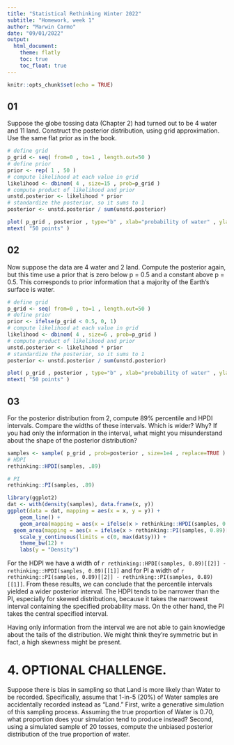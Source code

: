 ```yaml
---
title: "Statistical Rethinking Winter 2022"
subtitle: "Homework, week 1"
author: "Marwin Carmo"
date: "09/01/2022"
output: 
  html_document:
    theme: flatly
    toc: true
    toc_float: true
---
```


```r
knitr::opts_chunk$set(echo = TRUE)
```

## 01
Suppose the globe tossing data (Chapter 2) had turned out to be 4 water and 11 land. Construct the posterior distribution, using grid approximation. Use the same flat prior as in the book.

```r
# define grid 
p_grid <- seq( from=0 , to=1 , length.out=50 )
# define prior 
prior <- rep( 1 , 50 )
# compute likelihood at each value in grid 
likelihood <- dbinom( 4 , size=15 , prob=p_grid )
# compute product of likelihood and prior 
unstd.posterior <- likelihood * prior
# standardize the posterior, so it sums to 1 
posterior <- unstd.posterior / sum(unstd.posterior)
```

```r
plot( p_grid , posterior , type="b" , xlab="probability of water" , ylab="posterior probability" )
mtext( "50 points" )
```

## 02

Now suppose the data are 4 water and 2 land. Compute the posterior again, but this time use a prior that is zero below p = 0.5 and a constant above p = 0.5. This corresponds to prior information that a majority of the Earth’s surface is water.

```r
# define grid 
p_grid <- seq( from=0 , to=1 , length.out=50 )
# define prior 
prior <- ifelse(p_grid < 0.5, 0, 1)
# compute likelihood at each value in grid 
likelihood <- dbinom( 4 , size=6 , prob=p_grid )
# compute product of likelihood and prior 
unstd.posterior <- likelihood * prior
# standardize the posterior, so it sums to 1 
posterior <- unstd.posterior / sum(unstd.posterior)

plot( p_grid , posterior , type="b" , xlab="probability of water" , ylab="posterior probability" )
mtext( "50 points" )
```
## 03

For the posterior distribution from 2, compute 89% percentile and HPDI intervals. Compare the widths of these intervals. Which is wider? Why? If you had only the information in the interval, what might you misunderstand about the shape of the posterior distribution?

```r
samples <- sample( p_grid , prob=posterior , size=1e4 , replace=TRUE )
# HDPI
rethinking::HPDI(samples, .89)

# PI
rethinking::PI(samples, .89)

```

```r
library(ggplot2)
dat <- with(density(samples), data.frame(x, y))
ggplot(data = dat, mapping = aes(x = x, y = y)) +
    geom_line() +
    geom_area(mapping = aes(x = ifelse(x > rethinking::HPDI(samples, 0.89)[[1]] & x < rethinking::HPDI(samples, 0.89)[[2]], x, 0)), fill = "red3", alpha = 0.5) +
  geom_area(mapping = aes(x = ifelse(x > rethinking::PI(samples, 0.89)[[1]] & x < rethinking::PI(samples, 0.89)[[2]], x, 0)), fill = "dodgerblue3", alpha = 0.5) +
    scale_y_continuous(limits = c(0, max(dat$y))) +
    theme_bw(12) +
    labs(y = "Density")
```

For the HDPI we have a width of `r rethinking::HPDI(samples, 0.89)[[2]] - rethinking::HPDI(samples, 0.89)[[1]]` and for PI a width of `r rethinking::PI(samples, 0.89)[[2]] - rethinking::PI(samples, 0.89)[[1]]`. From these results, we can conclude that the percentile intervals yielded a wider posterior interval. The HDPI tends to be narrower than the PI, especially for skewed distributions, because it takes the narrowest interval containing the specified probability mass. On the other hand, the PI takes the central specified interval.

Having only information from the interval we are not able to gain knowledge about the tails of the distribution. We might think they're symmetric but in fact, a high skewness might be present.

# 4. OPTIONAL CHALLENGE. 

Suppose there is bias in sampling so that Land is more likely than Water to be recorded. Specifically, assume that 1-in-5 (20%) of Water samples are accidentally recorded instead as “Land.” First, write a generative simulation of this sampling process. Assuming the true proportion of Water is 0.70, what proportion does your simulation tend to produce instead? Second, using a simulated sample of 20 tosses, compute the unbiased posterior distribution of the true proportion of water.

